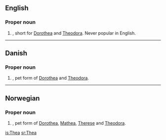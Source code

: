 ==English==

===Proper noun===
{{en-proper noun}}

# {{given name|female}}, short for [[Dorothea]] and [[Theodora]]. Never popular in English.

----

==Danish==

===Proper noun===
{{infl|da|proper noun}}

# {{given name|female||da:}}, pet form of [[Dorothea]] and [[Theodora]].

----

==Norwegian==

===Proper noun===
{{infl|no|proper noun}}

# {{given name|female||no:}}, pet form of [[Dorothea]], [[Mathea]], [[Therese]] and [[Theodora]].

[[is:Thea]]
[[sr:Thea]]
